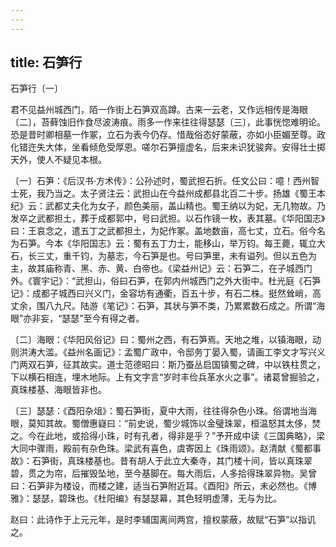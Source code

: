 ```yaml
---
---
---
```

title: 石笋行
---



石笋行〔一〕


君不见益州城西门，陌一作街上石笋双高蹲。古来一云老，又作远相传是海眼〔二〕，苔藓蚀旧作食尽波涛痕。雨多一作来往往得瑟瑟〔三〕，此事恍惚难明论。恐是昔时卿相墓一作冢，立石为表今仍存。惜哉俗态好蒙蔽，亦如小臣媚至尊。政化错迕失大体，坐看倾危受厚恩。嗟尔石笋擅虚名，后来未识犹骏奔。安得壮士掷天外，使人不疑见本根。

〔一〕石笋：《后汉书·方术传》：公孙述时，蜀武担石折。任文公曰：噫！西州智士死，我乃当之。太子贤注云：武担山在今益州成都县北百二十步。扬雄《蜀王本纪》云：武都丈夫化为女子，颜色美丽，盖山精也。蜀王纳以为妃，无几物故。乃发卒之武都担土，葬于成都郭中，号曰武担。以石作镜一枚，表其墓。《华阳国志》曰：王哀念之，遣五丁之武都担土，为妃作冢。盖地数亩，高七丈，立石。俗今名为石笋。今本《华阳国志》云：蜀有五丁力士，能移山，举万钧。每王薨，辄立大石，长三丈，重千钧，为墓志，今石笋是也。号曰笋里，未有谥列。但以五色为主，故其庙称青、黑、赤、黄、白帝也。《梁益州记》云：石笋二，在子城西门外。《寰宇记》：“武担山，俗曰石笋，在郭内州城西门之外大街中。杜光庭《石笋记》：成都子城西曰兴义门，金容坊有通衢，百五十步，有石二株。挺然耸峭，高丈余，围八九尺。陆游《笔记》：石笋，其状与笋不类，乃累累数石成之。所谓“海眼”亦非妄，“瑟瑟”至今有得之者。

〔二〕海眼：《华阳风俗记》曰：蜀州之西，有石笋焉。天地之堆，以镇海眼，动则洪涛大滥。《益州名画记》：孟蜀广政中，令邸务丁晏入蜀，请画工李文才写兴义门两双石笋，征其故实。道士范德昭曰：斯乃蚕丛启国镇蜀之碑，中以铁柱贯之，下以横石相连，埋木地际。上有文字言“岁时丰俭兵革水火之事”。诸葛曾掘验之，真珠楼基、海眼皆非也。

〔三〕瑟瑟：《酉阳杂俎》：蜀石笋街，夏中大雨，往往得杂色小珠。俗谓地当海眼，莫知其故。蜀僧惠嶷曰：“前史说，蜀少城饰以金璧珠翠，桓温怒其太侈，焚之。今在此地，或拾得小珠，时有孔者，得非是乎？”予开成中读《三国典略》，梁大同中骤雨，殿前有杂色珠。梁武有喜色，虞寄因上《珠雨颂》。赵清献《蜀都事故》：石笋街，真珠楼基也。昔有胡人于此立大秦寺，其门楼十间，皆以真珠翠碧，贯之为帘，后摧毁坠地，至今基脚在。每大雨后，人多拾得珠翠异物。吴曾曰：石笋非为楼设，而楼之建，适当石笋附近耳。《酉阳》所云，未必然也。《博雅》：瑟瑟，碧珠也。《杜阳编》有瑟瑟幕，其色轻明虚薄，无与为比。

赵曰：此诗作于上元元年，是时李辅国离间两宫，擅权蒙蔽，故赋“石笋”以指讥之。